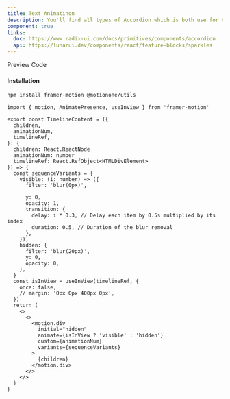 ```yaml
---
title: Text Animatinon
description: You'll find all types of Accordion which is both use for HTML, REACTJS and NEXTJS
component: true
links:
  doc: https://www.radix-ui.com/docs/primitives/components/accordion
  api: https://lunarui.dev/components/react/feature-blocks/sparkles
---
```


<Tabs defaultValue="preview" className="w-full relative">
  <TabsList>
    <TabsTrigger value="preview">Preview</TabsTrigger>
    <TabsTrigger value="codesnippet">Code</TabsTrigger>
  </TabsList>
  <TabsContent value="preview">
    <ComponentPreview
      heightFixed={true}
      name="timelineAnimation"
      category="beam"
    />
  </TabsContent>
  <TabsContent value="codesnippet">
    <CodeWrapper noExpand={true}>
      <CodePreview name="timelineAnimation" category="beam" />
    </CodeWrapper>
  </TabsContent>
</Tabs>

#### Installation

```bash
npm install framer-motion @motionone/utils
```

```tsx title="framer-timeline.tsx"
import { motion, AnimatePresence, useInView } from 'framer-motion'

export const TimelineContent = ({
  children,
  animationNum,
  timelineRef,
}: {
  children: React.ReactNode
  animationNum: number
  timelineRef: React.RefObject<HTMLDivElement>
}) => {
  const sequenceVariants = {
    visible: (i: number) => ({
      filter: 'blur(0px)',

      y: 0,
      opacity: 1,
      transition: {
        delay: i * 0.3, // Delay each item by 0.5s multiplied by its index
        duration: 0.5, // Duration of the blur removal
      },
    }),
    hidden: {
      filter: 'blur(20px)',
      y: 0,
      opacity: 0,
    },
  }
  const isInView = useInView(timelineRef, {
    once: false,
    // margin: '0px 0px 400px 0px',
  })
  return (
    <>
      <>
        <motion.div
          initial="hidden"
          animate={isInView ? 'visible' : 'hidden'}
          custom={animationNum}
          variants={sequenceVariants}
        >
          {children}
        </motion.div>
      </>
    </>
  )
}
```
